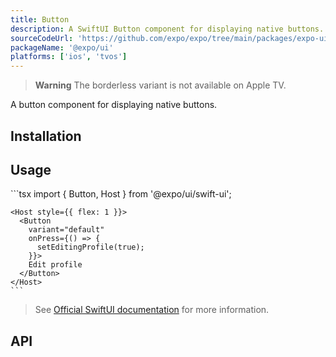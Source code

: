 ```yaml
---
title: Button
description: A SwiftUI Button component for displaying native buttons.
sourceCodeUrl: 'https://github.com/expo/expo/tree/main/packages/expo-ui'
packageName: '@expo/ui'
platforms: ['ios', 'tvos']
---
```



> **Warning** The borderless variant is not available on Apple TV.

A button component for displaying native buttons.

## Installation

<APIInstallSection />

## Usage

<Tabs>
  <Tab label="Preview">
    <ContentSpotlight
      alt="Button component on iOS."
      src="/static/images/expo-ui/button/ios.png"
      className="max-w-[480px]"
    />
  </Tab>
  <Tab label="Code">
    ```tsx
    import { Button, Host } from '@expo/ui/swift-ui';

    <Host style={{ flex: 1 }}>
      <Button
        variant="default"
        onPress={() => {
          setEditingProfile(true);
        }}>
        Edit profile
      </Button>
    </Host>
    ```

  </Tab>
</Tabs>

> See [Official SwiftUI documentation](https://developer.apple.com/documentation/swiftui/button) for more information.

## API

<APISection packageName="expo-ui/swift-ui/button" apiName="Button" />
